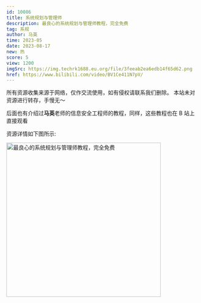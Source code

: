 ```yaml
---
id: 10086
title: 系统规划与管理师
description: 最良心的系统规划与管理师教程，完全免费
tag: 系规
author: 马英
time: 2023-05
date: 2023-08-17
new: 热
score: 5
view: 1200
imgSrc: https://img.techrk1688.eu.org/file/3feeab2ea6edb14f65d62.png
href: https://www.bilibili.com/video/BV1Ce411N7pV/
---
```


<Callout type="danger">
  所有资源收集来源于网络，仅作交流使用，如有侵权请联系我们删除。
  本站未对资源进行转存，手慢无～
</Callout>

后面也有介绍过**马英**老师的信息安全工程师的教程，同样，这些教程也在 B 站上直接观看

资源详情如下图所示:

<Image
  src="https://img.techrk1688.eu.org/file/3505765b79d28a24e1b37.png"
  height="404"
  width="auto"
  alt="最良心的系统规划与管理师教程，完全免费"
  priority={true}
/>
